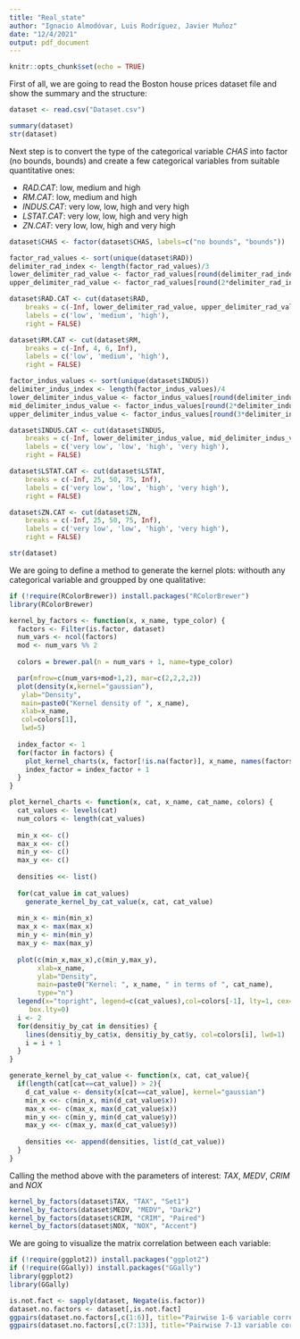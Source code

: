 ```yaml
---
title: "Real_state"
author: "Ignacio Almodóvar, Luis Rodríguez, Javier Muñoz"
date: "12/4/2021"
output: pdf_document
---
```


```r
knitr::opts_chunk$set(echo = TRUE)
```

First of all, we are going to read the Boston house prices dataset file and show the summary and the structure:

```r
dataset <- read.csv("Dataset.csv")

summary(dataset)
str(dataset)

```

Next step is to convert the type of the categorical variable _CHAS_ into factor (no bounds, bounds) and create a few categorical variables from suitable quantitative ones:

- _RAD.CAT_: low, medium and high
- _RM.CAT_: low, medium and high
- _INDUS.CAT_: very low, low, high and very high
- _LSTAT.CAT_: very low, low, high and very high
- _ZN.CAT_: very low, low, high and very high

```r

dataset$CHAS <- factor(dataset$CHAS, labels=c("no bounds", "bounds"))

factor_rad_values <- sort(unique(dataset$RAD))
delimiter_rad_index <- length(factor_rad_values)/3
lower_delimiter_rad_value <- factor_rad_values[round(delimiter_rad_index)]
upper_delimiter_rad_value <- factor_rad_values[round(2*delimiter_rad_index)]

dataset$RAD.CAT <- cut(dataset$RAD, 
    breaks = c(-Inf, lower_delimiter_rad_value, upper_delimiter_rad_value, Inf), 
    labels = c('low', 'medium', 'high'),
    right = FALSE)

dataset$RM.CAT <- cut(dataset$RM, 
    breaks = c(-Inf, 4, 6, Inf), 
    labels = c('low', 'medium', 'high'),
    right = FALSE)

factor_indus_values <- sort(unique(dataset$INDUS))
delimiter_indus_index <- length(factor_indus_values)/4
lower_delimiter_indus_value <- factor_indus_values[round(delimiter_indus_index)]
mid_delimiter_indus_value <- factor_indus_values[round(2*delimiter_indus_index)]
upper_delimiter_indus_value <- factor_indus_values[round(3*delimiter_indus_index)]

dataset$INDUS.CAT <- cut(dataset$INDUS, 
    breaks = c(-Inf, lower_delimiter_indus_value, mid_delimiter_indus_value, upper_delimiter_indus_value, Inf), 
    labels = c('very low', 'low', 'high', 'very high'),
    right = FALSE)

dataset$LSTAT.CAT <- cut(dataset$LSTAT, 
    breaks = c(-Inf, 25, 50, 75, Inf), 
    labels = c('very low', 'low', 'high', 'very high'),
    right = FALSE)

dataset$ZN.CAT <- cut(dataset$ZN, 
    breaks = c(-Inf, 25, 50, 75, Inf), 
    labels = c('very low', 'low', 'high', 'very high'),
    right = FALSE)

str(dataset)

```

We are going to define a method to generate the kernel plots: withouth any categorical variable and groupped by one qualitative:

```r

if (!require(RColorBrewer)) install.packages("RColorBrewer")
library(RColorBrewer)

kernel_by_factors <- function(x, x_name, type_color) {
  factors <- Filter(is.factor, dataset)
  num_vars <- ncol(factors)
  mod <- num_vars %% 2 
  
  colors = brewer.pal(n = num_vars + 1, name=type_color)

  par(mfrow=c(num_vars+mod+1,2), mar=c(2,2,2,2))
  plot(density(x,kernel="gaussian"),
   ylab="Density",
   main=paste0("Kernel density of ", x_name),
   xlab=x_name,
   col=colors[1],
   lwd=5)
  
  index_factor <- 1
  for(factor in factors) {
    plot_kernel_charts(x, factor[!is.na(factor)], x_name, names(factors[index_factor]), colors)
    index_factor = index_factor + 1
  }
}

plot_kernel_charts <- function(x, cat, x_name, cat_name, colors) {
  cat_values <- levels(cat)
  num_colors <- length(cat_values)
  
  min_x <<- c()
  max_x <<- c()
  min_y <<- c()
  max_y <<- c()
  
  densities <<- list()
  
  for(cat_value in cat_values)
    generate_kernel_by_cat_value(x, cat, cat_value)
  
  min_x <- min(min_x)
  max_x <- max(max_x)
  min_y <- min(min_y)
  max_y <- max(max_y)
  
  plot(c(min_x,max_x),c(min_y,max_y),
       xlab=x_name,
       ylab="Density",
       main=paste0("Kernel: ", x_name, " in terms of ", cat_name),
       type="n")
  legend(x="topright", legend=c(cat_values),col=colors[-1], lty=1, cex=0.8,
     box.lty=0)
  i <- 2
  for(densitiy_by_cat in densities) {
    lines(densitiy_by_cat$x, densitiy_by_cat$y, col=colors[i], lwd=1)
    i = i + 1
  }
}

generate_kernel_by_cat_value <- function(x, cat, cat_value){
  if(length(cat[cat==cat_value]) > 2){
    d_cat_value <- density(x[cat==cat_value], kernel="gaussian")
    min_x <<- c(min_x, min(d_cat_value$x))
    max_x <<- c(max_x, max(d_cat_value$x))
    min_y <<- c(min_y, min(d_cat_value$y))
    max_y <<- c(max_y, max(d_cat_value$y))
    
    densities <<- append(densities, list(d_cat_value))
  }
}

```

Calling the method above with the parameters of interest: _TAX_, _MEDV_, _CRIM_ and _NOX_

```r
kernel_by_factors(dataset$TAX, "TAX", "Set1")
kernel_by_factors(dataset$MEDV, "MEDV", "Dark2")
kernel_by_factors(dataset$CRIM, "CRIM", "Paired")
kernel_by_factors(dataset$NOX, "NOX", "Accent")
```
We are going to visualize the matrix correlation between each variable:

```r
if (!require(ggplot2)) install.packages("ggplot2")
if (!require(GGally)) install.packages("GGally")
library(ggplot2)
library(GGally)

is.not.fact <- sapply(dataset, Negate(is.factor))
dataset.no.factors <- dataset[,is.not.fact]
ggpairs(dataset.no.factors[,c(1:6)], title="Pairwise 1-6 variable correlation")
ggpairs(dataset.no.factors[,c(7:13)], title="Pairwise 7-13 variable correlation")

```


